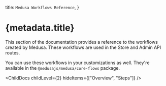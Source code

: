 
  title: `Medusa Workflows Reference`,
}

# {metadata.title}

This section of the documentation provides a reference to the workflows created by Medusa. These workflows are used in the Store and Admin API routes.

You can use these workflows in your customizations as well. They're available in the `@medusajs/medusa/core-flows` package.

<ChildDocs childLevel={2} hideItems={["Overview", "Steps"]} />
